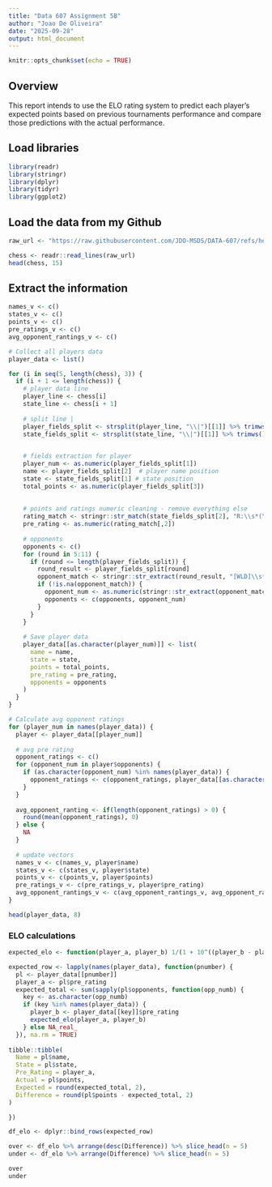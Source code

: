 ---
title: "Data 607 Assignment 5B"
author: "Joao De Oliveira"
date: "2025-09-28"
output: html_document
---

```{r setup, include=FALSE}
knitr::opts_chunk$set(echo = TRUE)
```

## Overview
This report intends to use the ELO rating system to predict each player's expected points based on previous tournaments performance and compare those predictions with the actual performance. 


## Load libraries
```{r}
library(readr)
library(stringr)
library(dplyr)
library(tidyr)
library(ggplot2)
```

## Load the data from my Github
```{r load-data}
raw_url <- "https://raw.githubusercontent.com/JDO-MSDS/DATA-607/refs/heads/main/Project%201/chess.txt"

chess <- readr::read_lines(raw_url)
head(chess, 15)
```

## Extract the information
```{r cont-store-data}
names_v <- c()
states_v <- c()
points_v <- c()
pre_ratings_v <- c()
avg_opponent_rantings_v <- c()

# Collect all players data
player_data <- list()

for (i in seq(5, length(chess), 3)) {
  if (i + 1 <= length(chess)) {
    # player data line
    player_line <- chess[i]
    state_line <- chess[i + 1]
  
    # split line |
    player_fields_split <- strsplit(player_line, "\\|")[[1]] %>% trimws()
    state_fields_split <- strsplit(state_line, "\\|")[[1]] %>% trimws()

  
    # fields extraction for player
    player_num <- as.numeric(player_fields_split[1])
    name <- player_fields_split[2]  # player name position
    state <- state_fields_split[1] # state position
    total_points <- as.numeric(player_fields_split[3])
 
  
    # points and ratings numeric cleaning - remove everything else
    rating_match <- stringr::str_match(state_fields_split[2], "R:\\s*(\\d+)")
    pre_rating <- as.numeric(rating_match[,2])
  
    # opponents
    opponents <- c()
    for (round in 5:11) {
      if (round <= length(player_fields_split)) {
        round_result <- player_fields_split[round]
        opponent_match <- stringr::str_extract(round_result, "[WLD]\\s*(\\d+)")
        if (!is.na(opponent_match)) {
          opponent_num <- as.numeric(stringr::str_extract(opponent_match, "\\d+"))
          opponents <- c(opponents, opponent_num)
        }
      }
    }
    
    # Save player data 
    player_data[[as.character(player_num)]] <- list(
      name = name,
      state = state,
      points = total_points,
      pre_rating = pre_rating,
      opponents = opponents
    )
  }
}

# Calculate avg opponent ratings
for (player_num in names(player_data)) {
  player <- player_data[[player_num]]
  
  # avg pre rating
  opponent_ratings <- c()
  for (opponent_num in player$opponents) {
    if (as.character(opponent_num) %in% names(player_data)) {
      opponent_ratings <- c(opponent_ratings, player_data[[as.character(opponent_num)]]$pre_rating)
    }
  }
  
  avg_opponent_ranting <- if(length(opponent_ratings) > 0) {
    round(mean(opponent_ratings), 0)
  } else {
    NA
  }
  
  # update vectors
  names_v <- c(names_v, player$name)
  states_v <- c(states_v, player$state)
  points_v <- c(points_v, player$points)
  pre_ratings_v <- c(pre_ratings_v, player$pre_rating)
  avg_opponent_rantings_v <- c(avg_opponent_rantings_v, avg_opponent_ranting)
}

head(player_data, 8)
```

### ELO calculations
```{r}
expected_elo <- function(player_a, player_b) 1/(1 + 10^((player_b - player_a) / 400))

expected_row <- lapply(names(player_data), function(pnumber) {
  pl <- player_data[[pnumber]]
  player_a <- pl$pre_rating
  expected_total <- sum(sapply(pl$opponents, function(opp_numb) {
    key <- as.character(opp_numb)
    if (key %in% names(player_data)) {
      player_b <- player_data[[key]]$pre_rating
      expected_elo(player_a, player_b)
    } else NA_real_
  }), na.rm = TRUE)
  
tibble::tibble(
  Name = pl$name,
  State = pl$state,
  Pre_Rating = player_a,
  Actual = pl$points,
  Expected = round(expected_total, 2),
  Difference = round(pl$points - expected_total, 2)
)

})

df_elo <- dplyr::bind_rows(expected_row)

over <- df_elo %>% arrange(desc(Difference)) %>% slice_head(n = 5)
under <- df_elo %>% arrange(Difference) %>% slice_head(n = 5)

over
under
```
